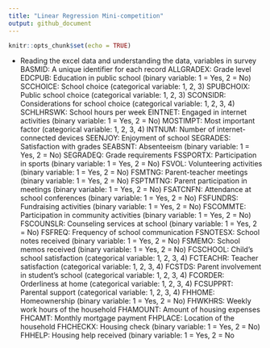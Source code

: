 ```yaml
---
title: "Linear Regression Mini-competition"
output: github_document
---
```


```r
knitr::opts_chunk$set(echo = TRUE)
```
- Reading the excel data and understanding the data, variables in survey
BASMID: A unique identifier for each record
ALLGRADEX: Grade level
EDCPUB: Education in public school (binary variable: 1 = Yes, 2 = No)
SCCHOICE: School choice (categorical variable: 1, 2, 3)
SPUBCHOIX: Public school choice (categorical variable: 1, 2, 3)
SCONSIDR: Considerations for school choice (categorical variable: 1, 2, 3, 4)
SCHLHRSWK: School hours per week
EINTNET: Engaged in internet activities (binary variable: 1 = Yes, 2 = No)
MOSTIMPT: Most important factor (categorical variable: 1, 2, 3, 4)
INTNUM: Number of internet-connected devices
SEENJOY: Enjoyment of school
SEGRADES: Satisfaction with grades
SEABSNT: Absenteeism (binary variable: 1 = Yes, 2 = No)
SEGRADEQ: Grade requirements
FSSPORTX: Participation in sports (binary variable: 1 = Yes, 2 = No)
FSVOL: Volunteering activities (binary variable: 1 = Yes, 2 = No)
FSMTNG: Parent-teacher meetings (binary variable: 1 = Yes, 2 = No)
FSPTMTNG: Parent participation in meetings (binary variable: 1 = Yes, 2 = No)
FSATCNFN: Attendance at school conferences (binary variable: 1 = Yes, 2 = No)
FSFUNDRS: Fundraising activities (binary variable: 1 = Yes, 2 = No)
FSCOMMTE: Participation in community activities (binary variable: 1 = Yes, 2 = No)
FSCOUNSLR: Counseling services at school (binary variable: 1 = Yes, 2 = No)
FSFREQ: Frequency of school communication
FSNOTESX: School notes received (binary variable: 1 = Yes, 2 = No)
FSMEMO: School memos received (binary variable: 1 = Yes, 2 = No)
FCSCHOOL: Child's school satisfaction (categorical variable: 1, 2, 3, 4)
FCTEACHR: Teacher satisfaction (categorical variable: 1, 2, 3, 4)
FCSTDS: Parent involvement in student's school (categorical variable: 1, 2, 3, 4)
FCORDER: Orderliness at home (categorical variable: 1, 2, 3, 4)
FCSUPPRT: Parental support (categorical variable: 1, 2, 3, 4)
FHHOME: Homeownership (binary variable: 1 = Yes, 2 = No)
FHWKHRS: Weekly work hours of the household
FHAMOUNT: Amount of housing expenses
FHCAMT: Monthly mortgage payment
FHPLACE: Location of the household
FHCHECKX: Housing check (binary variable: 1 = Yes, 2 = No)
FHHELP: Housing help received (binary variable: 1 = Yes, 2 = No
